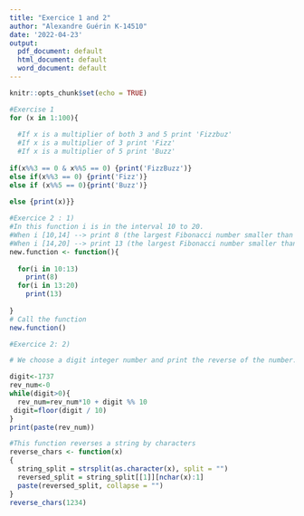 ```yaml
---
title: "Exercice 1 and 2"
author: "Alexandre Guérin K-14510"
date: '2022-04-23'
output:
  pdf_document: default
  html_document: default
  word_document: default
---
```


```r
knitr::opts_chunk$set(echo = TRUE)
```


```r
#Exercise 1 
for (x in 1:100){
  
  #If x is a multiplier of both 3 and 5 print 'Fizzbuz'
  #If x is a multiplier of 3 print 'Fizz'
  #If x is a multiplier of 5 print 'Buzz'
  
if(x%%3 == 0 & x%%5 == 0) {print('FizzBuzz')}
else if(x%%3 == 0) {print('Fizz')}
else if (x%%5 == 0){print('Buzz')}
  
else {print(x)}}

```

```r
#Exercice 2 : 1)
#In this function i is in the interval 10 to 20. 
#When i [10,14] --> print 8 (the largest Fibonacci number smaller than i)
#When i [14,20] --> print 13 (the largest Fibonacci number smaller than i)
new.function <- function(){
  
  for(i in 10:13)
    print(8)
  for(i in 13:20)
    print(13)
     
}
# Call the function
new.function()
```

```r
#Exercice 2: 2) 

# We choose a digit integer number and print the reverse of the number.

digit<-1737
rev_num<-0
while(digit>0){
  rev_num=rev_num*10 + digit %% 10
 digit=floor(digit / 10)
}
print(paste(rev_num))

#This function reverses a string by characters
reverse_chars <- function(x)
{
  string_split = strsplit(as.character(x), split = "")
  reversed_split = string_split[[1]][nchar(x):1]
  paste(reversed_split, collapse = "")
} 
reverse_chars(1234)
```





